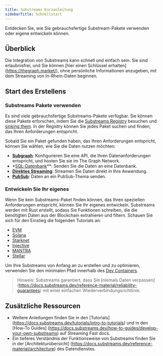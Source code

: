 ```yaml
---
title: Substreams Kurzanleitung
sidebarTitle: Schnellstart
---
```


Entdecken Sie, wie Sie gebrauchsfertige Substream-Pakete verwenden oder eigene entwickeln können.

## Überblick

Die Integration von Substreams kann schnell und einfach sein. Sie sind erlaubnisfrei, und Sie können [hier einen Schlüssel erhalten] (https://thegraph.market/), ohne persönliche Informationen anzugeben, mit dem Streaming von In-Rhein-Daten beginnen.

## Start des Erstellens

### Substreams Pakete verwenden

Es sind viele gebrauchsfertige Substreams-Pakete verfügbar. Sie können diese Pakete erforschen, indem Sie die [Substreams Registry](https://substreams.dev) besuchen und [sinking them](/substreams/developing/sinks/). In der Registry können Sie jedes Paket suchen und finden, das Ihren Anforderungen entspricht.

Sobald Sie ein Paket gefunden haben, das Ihren Anforderungen entspricht, können Sie wählen, wie Sie die Daten nutzen möchten:

- **[Subgraph](/sps/einführung/)**: Konfigurieren Sie eine API, die Ihren Datenanforderungen entspricht, und hosten Sie sie im The Graph Network.
- \*[SQL-Datenbank](https://docs.substreams.dev/how-to-guides/sinks/sql-sink)\*\*: Senden Sie die Daten an eine Datenbank.
- **[Direktes Streaming](https://docs.substreams.dev/how-to-guides/sinks/stream)**: Streamen Sie Daten direkt in Ihre Anwendung.
- **[PubSub](https://docs.substreams.dev/how-to-guides/sinks/pubsub)**: Daten an ein PubSub-Thema senden.

### Entwickeln Sie Ihr eigenes

Wenn Sie kein Substreams-Paket finden können, das Ihren speziellen Anforderungen entspricht, können Sie Ihr eigenes entwickeln. Substreams werden mit Rust erstellt, sodass Sie Funktionen schreiben, die die benötigten Daten aus der Blockchain extrahieren und filtern. Schauen Sie sich für den Einstieg die folgenden Tutorials an:

- [EVM](https://docs.substreams.dev/tutorials/intro-to-tutorials/evm)
- [Solana](https://docs.substreams.dev/tutorials/intro-to-tutorials/on-solana)
- [Starknet](https://docs.substreams.dev/tutorials/intro-to-tutorials/starknet)
- [Injective](https://docs.substreams.dev/tutorials/intro-to-tutorials/on-cosmos/injective)
- [MANTRA](https://docs.substreams.dev/tutorials/intro-to-tutorials/on-cosmos/mantra)
- [Stellar](https://docs.substreams.dev/tutorials/intro-to-tutorials/stellar)

Um Ihre Substreams von Anfang an zu erstellen und zu optimieren, verwenden Sie den minimalen Pfad innerhalb des [Dev Containers](/substreams/developing/dev-container/).

> Hinweis: Substreams garantiert, dass Sie [niemals Daten verpassen] (https://docs.substreams.dev/reference-material/reliability-guarantees) mit einer einfachen Wiederverbindungsrichtlinie.

## Zusätzliche Ressourcen

- Weitere Anleitungen finden Sie in den [Tutorials] (https://docs.substreams.dev/tutorials/intro-to-tutorials) und in den [How-To Guides] (https://docs.substreams.dev/how-to-guides/develop-your-own-substreams) auf Streaming Fast docs.
- Ein tieferes Verständnis der Funktionsweise von Substreams finden Sie in der [Architekturübersicht] (https://docs.substreams.dev/reference-material/architecture) des Datendienstes.

